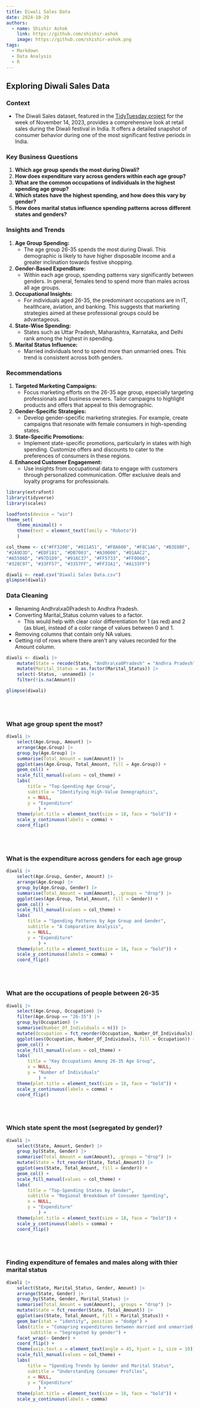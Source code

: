 ```yaml
---
title: Diwali Sales Data
date: 2024-10-29
authors:
  - name: Shishir Ashok
    link: https://github.com/shishir-ashok
    image: https://github.com/shishir-ashok.png
tags:
  - Markdown
  - Data Analysis
  - R
---
```


## Exploring Diwali Sales Data

### Context

- The Diwali Sales dataset, featured in the [TidyTuesday project](https://github.com/rfordatascience/tidytuesday/blob/master/data/2023/2023-11-14/readme.md) for the week of November 14, 2023, provides a comprehensive look at retail sales during the Diwali festival in India. It offers a detailed snapshot of consumer behavior during one of the most significant festive periods in India.

### Key Business Questions

1. **Which age group spends the most during Diwali?**
2. **How does expenditure vary across genders within each age group?**
3. **What are the common occupations of individuals in the highest spending age group?**
4. **Which states have the highest spending, and how does this vary by gender?**
5. **How does marital status influence spending patterns across different states and genders?**

### Insights and Trends

1. **Age Group Spending:** 
    - The age group 26-35 spends the most during Diwali. This demographic is likely to have higher disposable income and a greater inclination towards festive shopping.
    
2. **Gender-Based Expenditure:**
    - Within each age group, spending patterns vary significantly between genders. In general, females tend to spend more than males across all age groups.
    
3. **Occupational Insights:**
    - For individuals aged 26-35, the predominant occupations are in IT, healthcare, aviation, and banking. This suggests that marketing strategies aimed at these professional groups could be advantageous.

4. **State-Wise Spending:**
    - States such as Uttar Pradesh, Maharashtra, Karnataka, and Delhi rank among the highest in spending.

5. **Marital Status Influence:**
    - Married individuals tend to spend more than unmarried ones. This trend is consistent across both genders.

### Recommendations

1. **Targeted Marketing Campaigns:**
    - Focus marketing efforts on the 26-35 age group, especially targeting professionals and business owners. Tailor campaigns to highlight products and offers that appeal to this demographic.

2. **Gender-Specific Strategies:**
    - Develop gender-specific marketing strategies. For example, create campaigns that resonate with female consumers in high-spending states.
    
3. **State-Specific Promotions:**
    - Implement state-specific promotions, particularly in states with high spending. Customize offers and discounts to cater to the preferences of consumers in these regions.
    
4. **Enhanced Customer Engagement:**
    - Use insights from occupational data to engage with customers through personalized communication. Offer exclusive deals and loyalty programs for professionals.
    
    
```r
library(extrafont)
library(tidyverse)
library(scales) 

loadfonts(device = "win")
theme_set(
    theme_minimal() +
    theme(text = element_text(family = "Roboto"))
    )

col_theme <- c("#FF3200", "#011A51", "#FBA600", "#F8C1A6", "#B3E0BF",
"#2A9D3D", "#EDF181", "#DB7003", "#A30000", "#D1AAC2",
"#A5506D", "#97D1D9", "#916C37", "#FF5733", "#FF0066", 
"#328C97", "#33FF57", "#3357FF", "#FF33A1", "#A133FF")
```

```r
diwali <- read.csv("Diwali Sales Data.csv")
glimpse(diwali)
```
### Data Cleaning
- Renaming Andhra\\xa0Pradesh to Andhra Pradesh.
- Converting Marital_Status column values to a factor.
    - This would help with clear color differentiation for 1 (as red) and 2 (as blue), instead of a color range of values between 0 and 1.
- Removing columns that contain only NA values.
- Getting rid of rows where there aren't any values recorded for the Amount column.

```r
diwali <- diwali |> 
    mutate(State = recode(State, "Andhra\xa0Pradesh" = "Andhra Pradesh"), .keep = "all" ) |> 
    mutate(Marital_Status = as.factor(Marital_Status)) |> 
    select(-Status, -unnamed1) |> 
    filter(!is.na(Amount))

glimpse(diwali)
```

</br>
</br>

### What age group spent the most?
```r
diwali |> 
    select(Age.Group, Amount) |> 
    arrange(Age.Group) |> 
    group_by(Age.Group) |> 
    summarise(Total_Amount = sum(Amount)) |> 
    ggplot(aes(Age.Group, Total_Amount, fill = Age.Group)) + 
    geom_col() +
    scale_fill_manual(values = col_theme) +
    labs(
        title = "Top-Spending Age Group",
        subtitle = "Identifying High-Value Demographics",
        x = NULL,
        y = "Expenditure"
            ) +
    theme(plot.title = element_text(size = 18, face = "bold")) +
    scale_y_continuous(labels = comma) +
    coord_flip()
```
</br>
</br>

### What is the expenditure across genders for each age group
```r
diwali |> 
    select(Age.Group, Gender, Amount) |> 
    arrange(Age.Group) |> 
    group_by(Age.Group, Gender) |> 
    summarise(Total_Amount = sum(Amount), .groups = "drop") |> 
    ggplot(aes(Age.Group, Total_Amount, fill = Gender)) + 
    geom_col() +
    scale_fill_manual(values = col_theme) +
    labs(
        title = "Spending Patterns by Age Group and Gender",
        subtitle = "A Comparative Analysis",
        x = NULL,
        y = "Expenditure"
            ) +
    theme(plot.title = element_text(size = 18, face = "bold")) +
    scale_y_continuous(labels = comma) +
    coord_flip()
```
</br>
</br>

### What are the occupations of people between 26-35
```r
diwali |> 
    select(Age.Group, Occupation) |> 
    filter(Age.Group == "26-35") |> 
    group_by(Occupation) |> 
    summarise(Number_Of_Individuals = n()) |> 
    mutate(Occupation = fct_reorder(Occupation, Number_Of_Individuals)) |> 
    ggplot(aes(Occupation, Number_Of_Individuals, fill = Occupation)) +
    geom_col() +
    scale_fill_manual(values = col_theme) +
    labs(
        title = "Key Occupations Among 26-35 Age Group",
        x = NULL,
        y = "Number of Individuals"
            ) +
    theme(plot.title = element_text(size = 18, face = "bold")) +
    scale_y_continuous(labels = comma) +
    coord_flip()
```
</br>
</br>

### Which state spent the most (segregated by gender)?
```r
diwali |> 
    select(State, Amount, Gender) |> 
    group_by(State, Gender) |> 
    summarise(Total_Amount = sum(Amount), .groups = "drop") |> 
    mutate(State = fct_reorder(State, Total_Amount)) |> 
    ggplot(aes(State, Total_Amount, fill = Gender)) +
    geom_col() +
    scale_fill_manual(values = col_theme) +
    labs(
        title = "Top-Spending States by Gender",
        subtitle = "Regional Breakdown of Consumer Spending",
        x = NULL,
        y = "Expenditure"
            ) +
    theme(plot.title = element_text(size = 18, face = "bold")) +
    scale_y_continuous(labels = comma) +
    coord_flip()
```
</br>
</br>


### Finding expenditure of females and males along with thier marital status
```r
diwali |> 
    select(State, Marital_Status, Gender, Amount) |>
    arrange(State, Gender) |> 
    group_by(State, Gender, Marital_Status) |> 
    summarise(Total_Amount = sum(Amount), .groups = "drop") |> 
    mutate(State = fct_reorder(State, Total_Amount)) |> 
    ggplot(aes(State, Total_Amount, fill = Marital_Status)) +
    geom_bar(stat = "identity", position = "dodge") +
    labs(title = "Comapring expenditures between married and unmarried individuals", 
         subtitle = "Segregated by gender") +
    facet_wrap(~ Gender) +
    coord_flip() +
    theme(axis.text.x = element_text(angle = 45, hjust = 1, size = 10)) +
    scale_fill_manual(values = col_theme) +
    labs(
        title = "Spending Trends by Gender and Marital Status",
        subtitle = "Understanding Consumer Profiles",
        x = NULL,
        y = "Expenditure"
            ) +
    theme(plot.title = element_text(size = 18, face = "bold")) +
    scale_y_continuous(labels = comma)
```


